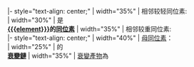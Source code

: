 {{s-start}}
|- style="text-align: center;"
| width="35%" | 相邻较轻同位素: <br /> '''{{{lighter}}}'''
| width="30%" | {{PAGENAME}}是<br /> '''[[{{{element}}}]]的[[{{{element}}}的同位素|同位素]]'''
| width="35%" | 相邻较重同位素: <br /> '''{{{heavier}}}'''
|- style="text-align: center;"
| width="40%" | [[母同位素]]：<br />'''{{{before}}}'''
| width="25%" | {{PAGENAME}}的<br />'''[[衰變鏈]]''' 
| width="35%" | [[衰變產物]]為<br /> '''{{{after}}}'''
{{s-end}}<noinclude>{{documentation}}</noinclude>